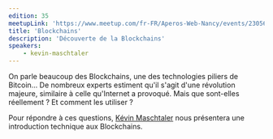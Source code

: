 ```yaml
---
edition: 35
meetupLink: 'https://www.meetup.com/fr-FR/Aperos-Web-Nancy/events/230566259/'
title: 'Blockchains'
description: 'Découverte de la Blockchains'
speakers:
    - kevin-maschtaler
---
```


On parle beaucoup des Blockchains, une des technologies piliers de Bitcoin... De nombreux experts estiment qu'il s'agit d'une révolution majeure, similaire à celle qu'Internet a provoqué. Mais que sont-elles réellement ? Et comment les utiliser ?

Pour répondre à ces questions, [Kévin Maschtaler](https://twitter.com/kmaschta) nous présentera une introduction technique aux Blockchains.
